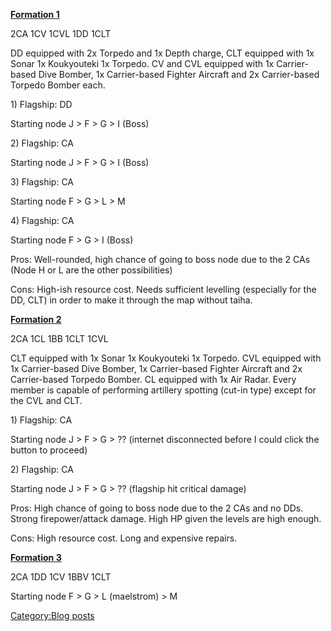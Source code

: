 <u style="font-style:inherit;font-weight:inherit;">'''Formation 1'''</u>

2CA 1CV 1CVL 1DD 1CLT

DD equipped with 2x Torpedo and 1x Depth charge, CLT equipped with 1x Sonar 1x Koukyouteki 1x Torpedo. CV and CVL equipped with 1x Carrier-based Dive Bomber, 1x Carrier-based Fighter Aircraft and 2x Carrier-based Torpedo Bomber each.

1) Flagship: DD

Starting node J > F > G > I (Boss)

2) Flagship: CA

Starting node J > F > G > I (Boss)

3) Flagship: CA

Starting node F > G > L > M

4) Flagship: CA

Starting node F > G > I (Boss)

Pros: Well-rounded, high chance of going to boss node due to the 2 CAs (Node H or L are the other possibilities)

Cons: High-ish resource cost. Needs sufficient levelling (especially for the DD, CLT) in order to make it through the map without taiha.

<u>'''Formation 2'''</u>

2CA 1CL 1BB 1CLT 1CVL

CLT equipped with 1x Sonar 1x Koukyouteki 1x Torpedo. CVL equipped with 1x Carrier-based Dive Bomber, 1x Carrier-based Fighter Aircraft and 2x Carrier-based Torpedo Bomber. CL equipped with 1x Air Radar. Every member is capable of performing artillery spotting (cut-in type) except for the CVL and CLT.

1) Flagship: CA

Starting node J > F > G > ?? (internet disconnected before I could click the button to proceed)

2) Flagship: CA

Starting node J > F > G > ?? (flagship hit critical damage)

Pros: High chance of going to boss node due to the 2 CAs and no DDs. Strong firepower/attack damage. High HP given the levels are high enough.

Cons: High resource cost. Long and expensive repairs.

<u style="font-weight:inherit;">'''Formation 3'''</u>

2CA 1DD 1CV 1BBV 1CLT

Starting node F > G > L (maelstrom) > M
[[Category:Blog posts]]